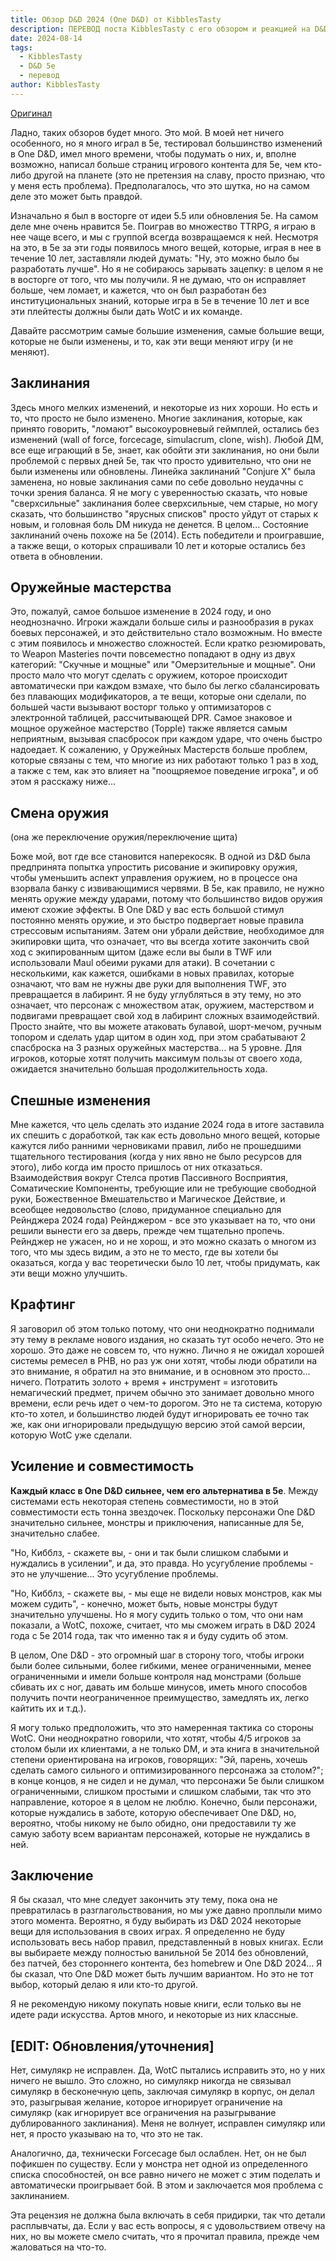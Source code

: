 ```yaml
---
title: Обзор D&D 2024 (One D&D) от KibblesTasty
description: ПЕРЕВОД поста KibblesTasty c его обзором и реакцией на D&D 2024
date: 2024-08-14
tags:
  - KibblesTasty
  - D&D 5e
  - перевод
author: KibblesTasty
---
```


[Оригинал](https://www.reddit.com/r/KibblesTasty/comments/1ehtw5e/dd_2024_one_dd_review/)

Ладно, таких обзоров будет много. Это мой. В моей нет ничего особенного, но я много играл в 5e, тестировал большинство изменений в One D&D, имел много времени, чтобы подумать о них, и, вполне возможно, написал больше страниц игрового контента для 5e, чем кто-либо другой на планете (это не претензия на славу, просто признаю, что у меня есть проблема). Предполагалось, что это шутка, но на самом деле это может быть правдой.

Изначально я был в восторге от идеи 5.5 или обновления 5e. На самом деле мне очень нравится 5e. Поиграв во множество TTRPG, я играю в нее чаще всего, и мы с группой всегда возвращаемся к ней. Несмотря на это, в 5e за эти годы появилось много вещей, которые, играя в нее в течение 10 лет, заставляли людей думать: "Ну, это можно было бы разработать лучше". Но я не собираюсь зарывать зацепку: в целом я не в восторге от того, что мы получили. Я не думаю, что он исправляет больше, чем ломает, и кажется, что он был разработан без институциональных знаний, которые игра в 5e в течение 10 лет и все эти плейтесты должны были дать WotC и их команде.

Давайте рассмотрим самые большие изменения, самые большие вещи, которые не были изменены, и то, как эти вещи меняют игру (и не меняют).

## Заклинания

Здесь много мелких изменений, и некоторые из них хороши. Но есть и то, что просто не было изменено. Многие заклинания, которые, как принято говорить, "ломают" высокоуровневый геймплей, остались без изменений (wall of force, forcecage, simulacrum, clone, wish). Любой ДМ, все еще играющий в 5e, знает, как обойти эти заклинания, но они были проблемой с первых дней 5e, так что просто удивительно, что они не были изменены или обновлены. Линейка заклинаний "Conjure X" была заменена, но новые заклинания сами по себе довольно неудачны с точки зрения баланса. Я не могу с уверенностью сказать, что новые "сверхсильные" заклинания более сверхсильные, чем старые, но могу сказать, что большинство "ярусных списков" просто уйдут от старых к новым, и головная боль DM никуда не денется. В целом... Состояние заклинаний очень похоже на 5e (2014). Есть победители и проигравшие, а также вещи, о которых спрашивали 10 лет и которые остались без ответа в обновлении.

## Оружейные мастерства

Это, пожалуй, самое большое изменение в 2024 году, и оно неоднозначно. Игроки жаждали больше силы и разнообразия в руках боевых персонажей, и это действительно стало возможным. Но вместе с этим появилось и множество сложностей. Если кратко резюмировать, то Weapon Masteries почти повсеместно попадают в одну из двух категорий: "Скучные и мощные" или "Омерзительные и мощные". Они просто мало что могут сделать с оружием, которое происходит автоматически при каждом взмахе, что было бы легко сбалансировать без плавающих модификаторов, а те вещи, которые они сделали, по большей части вызывают восторг только у оптимизаторов с электронной таблицей, рассчитывающей DPR. Самое знаковое и мощное оружейное мастерство (Topple) также является самым неприятным, вызывая спасбросок при каждом ударе, что очень быстро надоедает. К сожалению, у Оружейных Мастерств больше проблем, которые связаны с тем, что многие из них работают только 1 раз в ход, а также с тем, как это влияет на "поощряемое поведение игрока", и об этом я расскажу ниже...

## Смена оружия

(она же переключение оружия/переключение щита)

Боже мой, вот где все становится наперекосяк. В одной из D&D была предпринята попытка упростить рисование и экипировку оружия, чтобы уменьшить аспект управления оружием, но в процессе она взорвала банку с извивающимися червями. В 5e, как правило, не нужно менять оружие между ударами, потому что большинство видов оружия имеют схожие эффекты. В One D&D у вас есть большой стимул постоянно менять оружие, и это быстро подвергает новые правила стрессовым испытаниям. Затем они убрали действие, необходимое для экипировки щита, что означает, что вы всегда хотите закончить свой ход с экипированным щитом (даже если вы были в TWF или использовали Maul обеими руками для атаки). В сочетании с несколькими, как кажется, ошибками в новых правилах, которые означают, что вам не нужны две руки для выполнения TWF, это превращается в лабиринт. Я не буду углубляться в эту тему, но это означает, что персонаж с множеством атак, оружием, мастерством и подвигами превращает свой ход в лабиринт сложных взаимодействий. Просто знайте, что вы можете атаковать булавой, шорт-мечом, ручным топором и сделать удар щитом в один ход, при этом срабатывают 2 спасброска на 3 разных оружейных мастерства... на 5 уровне. Для игроков, которые хотят получить максимум пользы от своего хода, ожидается значительно большая продолжительность хода.

## Спешные изменения

Мне кажется, что цель сделать это издание 2024 года в итоге заставила их спешить с доработкой, так как есть довольно много вещей, которые кажутся либо ранними черновиками правил, либо не прошедшими тщательного тестирования (когда у них явно не было ресурсов для этого), либо когда им просто пришлось от них отказаться. Взаимодействия вокруг Стелса против Пассивного Восприятия, Соматические Компоненты, требующие или не требующие свободной руки, Божественное Вмешательство и Магическое Действие, и всеобщее недовольство (слово, придуманное специально для Рейнджера 2024 года) Рейнджером - все это указывает на то, что они решили вынести его за дверь, прежде чем тщательно пропечь. Рейнджер не ужасен, но и не хорош, и это можно сказать о многом из того, что мы здесь видим, а это не то место, где вы хотели бы оказаться, когда у вас теоретически было 10 лет, чтобы придумать, как эти вещи можно улучшить.

## Крафтинг

Я заговорил об этом только потому, что они неоднократно поднимали эту тему в рекламе нового издания, но сказать тут особо нечего. Это не хорошо. Это даже не совсем то, что нужно. Лично я не ожидал хорошей системы ремесел в PHB, но раз уж они хотят, чтобы люди обратили на это внимание, я обратил на это внимание, и в основном это просто... ничего. Потратить золото + время + инструмент = изготовить немагический предмет, причем обычно это занимает довольно много времени, если речь идет о чем-то дорогом. Это не та система, которую кто-то хотел, и большинство людей будут игнорировать ее точно так же, как они игнорировали предыдущую версию этой самой версии, которую WotC уже сделали.

## Усиление и совместимость

**Каждый класс в One D&D сильнее, чем его альтернатива в 5e**. Между системами есть некоторая степень совместимости, но в этой совместимости есть тонна звездочек. Поскольку персонажи One D&D значительно сильнее, монстры и приключения, написанные для 5e, значительно слабее.

"Но, Кибблз, - скажете вы, - они и так были слишком слабыми и нуждались в усилении", и да, это правда. Но усугубление проблемы - это не улучшение... Это усугубление проблемы.

"Но, Кибблз, - скажете вы, - мы еще не видели новых монстров, как мы можем судить", - конечно, может быть, новые монстры будут значительно улучшены. Но я могу судить только о том, что они нам показали, а WotC, похоже, считает, что мы сможем играть в D&D 2024 года с 5e 2014 года, так что именно так я и буду судить об этом.

В целом, One D&D - это огромный шаг в сторону того, чтобы игроки были более сильными, более гибкими, менее ограниченными, менее ограниченными и имели больше контроля над монстрами (больше сбивать их с ног, давать им больше минусов, иметь много способов получить почти неограниченное преимущество, замедлять их, легко кайтить их и т.д.).

Я могу только предположить, что это намеренная тактика со стороны WotC. Они неоднократно говорили, что хотят, чтобы 4/5 игроков за столом были их клиентами, а не только DM, и эта книга в значительной степени ориентирована на игроков, говорящих: "Эй, парень, хочешь сделать самого сильного и оптимизированного персонажа за столом?"; в конце концов, я не сидел и не думал, что персонажи 5e были слишком ограниченными, слишком простыми и слишком слабыми, так что это направление, которое я в целом не люблю. Конечно, были персонажи, которые нуждались в заботе, которую обеспечивает One D&D, но, вероятно, чтобы никому не было обидно, они предоставили ту же самую заботу всем вариантам персонажей, которые не нуждались в ней.

## Заключение

Я бы сказал, что мне следует закончить эту тему, пока она не превратилась в разглагольствования, но мы уже давно проплыли мимо этого момента. Вероятно, я буду выбирать из D&D 2024 некоторые вещи для использования в своих играх. Я определенно не буду использовать весь набор правил, представленный в новых книгах. Если вы выбираете между полностью ванильной 5e 2014 без обновлений, без патчей, без стороннего контента, без homebrew и One D&D 2024... Я бы сказал, что One D&D может быть лучшим вариантом. Но это не тот выбор, который делаю я или кто-то другой.

Я не рекомендую никому покупать новые книги, если только вы не идете ради искусства. Артов много, и некоторые из них классные.

## [EDIT: Обновления/уточнения]

Нет, симулякр не исправлен. Да, WotC пытались исправить это, но у них ничего не вышло. Это сложно, но симулякр никогда не связывал симулякр в бесконечную цепь, заключая симулякр в корпус, он делал это, разыгрывая желание, которое игнорирует ограничение на симулякр (как игнорирует все ограничения на разыгрывание дублированного заклинания). Меня не волнует, исправлен симулякр или нет, я просто указываю на то, что это не так.

Аналогично, да, технически Forcecage был ослаблен. Нет, он не был пофикшен по существу. Если у монстра нет одной из определенного списка способностей, он все равно ничего не может с этим поделать и автоматически проигрывает бой. В этом и заключается моя проблема с заклинанием.

Эта рецензия не должна была включать в себя придирки, так что детали расплывчаты, да. Если у вас есть вопросы, я с удовольствием отвечу на них, но вы можете смело считать, что я прочитал правила, прежде чем жаловаться на что-то.